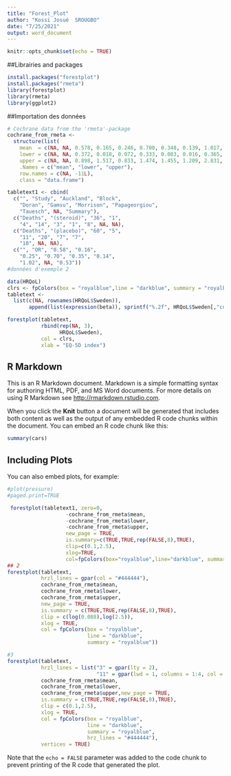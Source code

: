 ```yaml
---
title: "Forest_Plot"
author: "Kossi Josué  SROUGBO"
date: "7/25/2021"
output: word_document
---
```



```r
knitr::opts_chunk$set(echo = TRUE)
```
##Librairies and packages
```r
install.packages("forestplot")
install.packages("rmeta")
library(forestplot)
library(rmeta)
library(ggplot2)
```

##Importation des données
```r

# Cochrane data from the 'rmeta'-package
cochrane_from_rmeta <- 
  structure(list(
    mean  = c(NA, NA, 0.578, 0.165, 0.246, 0.700, 0.348, 0.139, 1.017, NA, 0.531), 
    lower = c(NA, NA, 0.372, 0.018, 0.072, 0.333, 0.083, 0.016, 0.365, NA, 0.386),
    upper = c(NA, NA, 0.898, 1.517, 0.833, 1.474, 1.455, 1.209, 2.831, NA, 0.731)),
    .Names = c("mean", "lower", "upper"), 
    row.names = c(NA, -11L), 
    class = "data.frame")

tabletext1 <- cbind(
  c("", "Study", "Auckland", "Block", 
    "Doran", "Gamsu", "Morrison", "Papageorgiou", 
    "Tauesch", NA, "Summary"),
  c("Deaths", "(steroid)", "36", "1", 
    "4", "14", "3", "1", "8", NA, NA),
  c("Deaths", "(placebo)", "60", "5", 
    "11", "20", "7", "7", 
    "10", NA, NA),
  c("", "OR", "0.58", "0.16", 
    "0.25", "0.70", "0.35", "0.14", 
    "1.02", NA, "0.53"))
#données d'exemple 2

data(HRQoL)
clrs <- fpColors(box = "royalblue",line = "darkblue", summary = "royalblue")
tabletext <- 
  list(c(NA, rownames(HRQoL$Sweden)),
       append(list(expression(beta)), sprintf("%.2f", HRQoL$Sweden[,"coef"])))

forestplot(tabletext, 
           rbind(rep(NA, 3), 
                 HRQoL$Sweden),
           col = clrs,
           xlab = "EQ-5D index")

```

## R Markdown

This is an R Markdown document. Markdown is a simple formatting syntax for authoring HTML, PDF, and MS Word documents. For more details on using R Markdown see <http://rmarkdown.rstudio.com>.

When you click the **Knit** button a document will be generated that includes both content as well as the output of any embedded R code chunks within the document. You can embed an R code chunk like this:

```r
summary(cars)
```

## Including Plots

You can also embed plots, for example:

```r
#plot(pressure)
#paged.print=TRUE

 forestplot(tabletext1, zero=0,
                   -cochrane_from_rmeta$mean,
                   -cochrane_from_rmeta$lower,
                   -cochrane_from_rmeta$upper,
                   new_page = TRUE,
                   is.summary=c(TRUE,TRUE,rep(FALSE,8),TRUE),
                   clip=c(0.1,2.5),
                   xlog=TRUE,
                   col=fpColors(box="royalblue",line="darkblue", summary="royalblue"))
## 2
forestplot(tabletext, 
           hrzl_lines = gpar(col = "#444444"),
           cochrane_from_rmeta$mean,
           cochrane_from_rmeta$lower,
           cochrane_from_rmeta$upper,
           new_page = TRUE,
           is.summary = c(TRUE,TRUE,rep(FALSE,8),TRUE),
           clip = c(log(0.088),log(2.5)), 
           xlog = TRUE,
           col = fpColors(box = "royalblue",
                          line = "darkblue", 
                          summary = "royalblue"))

#3
forestplot(tabletext, 
           hrzl_lines = list("3" = gpar(lty = 2), 
                             "11" = gpar(lwd = 1, columns = 1:4, col = "#000044")),
           cochrane_from_rmeta$mean,
           cochrane_from_rmeta$lower,
           cochrane_from_rmeta$upper,new_page = TRUE,
           is.summary = c(TRUE,TRUE,rep(FALSE,8),TRUE),
           clip = c(0.1,2.5), 
           xlog = TRUE,
           col = fpColors(box = "royalblue",
                          line = "darkblue",
                          summary = "royalblue",
                          hrz_lines = "#444444"),
           vertices = TRUE)


```


Note that the `echo = FALSE` parameter was added to the code chunk to prevent printing of the R code that generated the plot.
